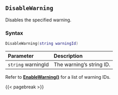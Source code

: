 ## `DisableWarning`

Disables\index{Warnings!disabling} the specified warning.

### Syntax {-}

``` .lua
DisableWarning(string warningId)
```

**Parameter** | **Description**
| :-- | :-- |
`string` warningId | The warning's string ID.

Refer to **[EnableWarning()](#enablewarning)** for a list of warning IDs.

{{< pagebreak >}}
